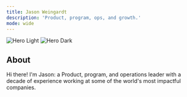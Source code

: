 ```yaml
---
title: Jason Weingardt
description: 'Product, program, ops, and growth.'
mode: wide
---
```


<img
  className="block dark:hidden"
  noZoom src=""
  alt="Hero Light"
/>
<img
  className="hidden dark:block"
  noZoom src=""
  alt="Hero Dark"
/>

## About

Hi there! I'm Jason: a Product, program, and operations leader with a decade of experience working at some of the world's most impactful companies. 

<CardGroup cols={3}>
  <Card
    title="My Work"
    icon="file-user"
    href="https://www.linkedin.com/in/jasonweingardt/"
  >
  </Card>
  <Card
    title="Resume"
    icon="briefcase"
    href="https://mintlify.com/docs/development"
  >
  </Card>
  <Card
    title="Contact me"
    icon="envelope"
    href="https://www.linkedin.com/in/jasonweingardt/"
  >
  </Card>
</CardGroup>